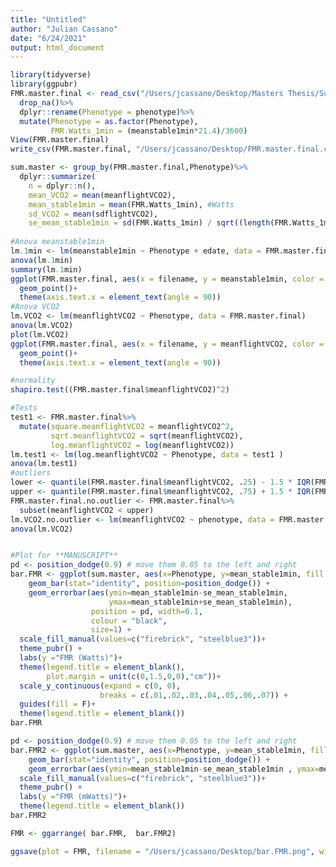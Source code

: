 ```yaml
---
title: "Untitled"
author: "Julian Cassano"
date: "6/24/2021"
output: html_document
---
```


```r
library(tidyverse)
library(ggpubr)
FMR.master.final <- read_csv("/Users/jcassano/Desktop/Masters Thesis/Summer 2020 Thesis Project/FMR Analysis/FMR Raw Data/FMR_master.csv")%>%
  drop_na()%>%
  dplyr::rename(Phenotype = phenotype)%>%
  mutate(Phenotype = as.factor(Phenotype),
         FMR.Watts_1min = (meanstable1min*21.4)/3600)
View(FMR.master.final)
write_csv(FMR.master.final, "/Users/jcassano/Desktop/FMR.master.final.csv")

sum.master <- group_by(FMR.master.final,Phenotype)%>%
  dplyr::summarize(
    n = dplyr::n(),
    mean_VCO2 = mean(meanflightVCO2),
    mean_stable1min = mean(FMR.Watts_1min), #Watts
    sd_VCO2 = mean(sdflightVCO2),
    se_mean_stable1min = sd(FMR.Watts_1min) / sqrt((length(FMR.Watts_1min))))
    
#Anova meanstable1min
lm.1min <- lm(meanstable1min ~ Phenotype + edate, data = FMR.master.final)
anova(lm.1min)
summary(lm.1min)
ggplot(FMR.master.final, aes(x = filename, y = meanstable1min, color = Phenotype)) +
  geom_point()+
  theme(axis.text.x = element_text(angle = 90))
#Anova VCO2
lm.VCO2 <- lm(meanflightVCO2 ~ Phenotype, data = FMR.master.final)
anova(lm.VCO2)
plot(lm.VCO2)
ggplot(FMR.master.final, aes(x = filename, y = meanflightVCO2, color = Phenotype)) +
  geom_point()+
  theme(axis.text.x = element_text(angle = 90))

#normality
shapiro.test((FMR.master.final$meanflightVCO2)^2)

#Tests
test1 <- FMR.master.final%>%
  mutate(square.meanflightVCO2 = meanflightVCO2^2,
         sqrt.meanflightVCO2 = sqrt(meanflightVCO2),
         log.meanflightVCO2 = log(meanflightVCO2))
lm.test1 <- lm(log.meanflightVCO2 ~ Phenotype, data = test1 )
anova(lm.test1)
#outliers
lower <- quantile(FMR.master.final$meanflightVCO2, .25) - 1.5 * IQR(FMR.master.final$meanflightVCO2)
upper <- quantile(FMR.master.final$meanflightVCO2, .75) + 1.5 * IQR(FMR.master.final$meanflightVCO2)
FMR.master.final.no.outlier <- FMR.master.final%>%
  subset(meanflightVCO2 < upper)
lm.VCO2.no.outlier <- lm(meanflightVCO2 ~ phenotype, data = FMR.master.final)
anova(lm.VCO2)


#Plot for **MANUSCRIPT**
pd <- position_dodge(0.9) # move them 0.05 to the left and right
bar.FMR <- ggplot(sum.master, aes(x=Phenotype, y=mean_stable1min, fill = Phenotype))+
    geom_bar(stat="identity", position=position_dodge()) +
    geom_errorbar(aes(ymin=mean_stable1min-se_mean_stable1min, 
                      ymax=mean_stable1min+se_mean_stable1min), 
                  position = pd, width=0.1, 
                  colour = "black", 
                  size=1) +
  scale_fill_manual(values=c("firebrick", "steelblue3"))+
  theme_pubr() +
  labs(y ="FMR (Watts)")+
  theme(legend.title = element_blank(),
        plot.margin = unit(c(0,1.5,0,0),"cm"))+
  scale_y_continuous(expand = c(0, 0),
                    breaks = c(.01,.02,.03,.04,.05,.06,.07)) +
  guides(fill = F)+
  theme(legend.title = element_blank())
bar.FMR

pd <- position_dodge(0.9) # move them 0.05 to the left and right
bar.FMR2 <- ggplot(sum.master, aes(x=Phenotype, y=mean_stable1min, fill = Phenotype))+
    geom_bar(stat="identity", position=position_dodge()) +
    geom_errorbar(aes(ymin=mean_stable1min-se_mean_stable1min , ymax=mean_stable1min+se_mean_stable1min), position = pd, width=0.1, colour = "black", size=1) +
  scale_fill_manual(values=c("firebrick", "steelblue3"))+
  theme_pubr() +
  labs(y ="FMR (mWatts)")+
  theme(legend.title = element_blank())
bar.FMR2

FMR <- ggarrange( bar.FMR,  bar.FMR2)

ggsave(plot = FMR, filename = "/Users/jcassano/Desktop/bar.FMR.png", width = 5, height = 5, dpi = 300)
```


